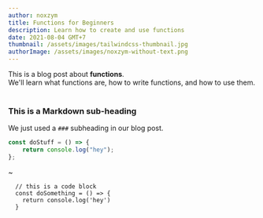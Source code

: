 ```yaml
---
author: noxzym
title: Functions for Beginners
description: Learn how to create and use functions
date: 2021-08-04 GMT+7
thumbnail: /assets/images/tailwindcss-thumbnail.jpg
authorImage: /assets/images/noxzym-without-text.png
---
```


<div>
    This is a blog post about <strong>functions</strong>. <br />
    We'll learn what functions are, how to write functions, and how to use them.
</div>

<br />

### This is a Markdown sub-heading

We just used a `###` subheading in our blog post.

```jsx
const doStuff = () => {
    return console.log("hey");
};
```

~

```
  // this is a code block
  const doSomething = () => {
    return console.log('hey')
  }
```
